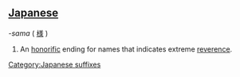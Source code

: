 ==[[Japanese]]==
''-sama'' ( [[様]] )
#An [[honorific]] ending for names that indicates extreme [[reverence]].
[[Category:Japanese suffixes]]